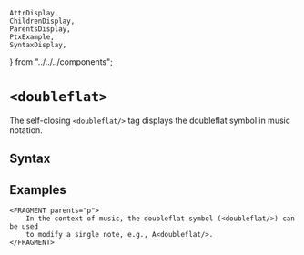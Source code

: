     AttrDisplay,
    ChildrenDisplay,
    ParentsDisplay,
    PtxExample,
    SyntaxDisplay,
} from "../../../components";

# `<doubleflat>`

The self-closing `<doubleflat/>` tag displays the doubleflat symbol in music notation. 

## Syntax

<SyntaxDisplay name="doubleflat" />

## Examples

```ptx-example
<FRAGMENT parents="p">
    In the context of music, the doubleflat symbol (<doubleflat/>) can be used
    to modify a single note, e.g., A<doubleflat/>.
</FRAGMENT>
```    
